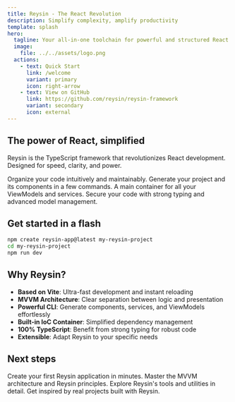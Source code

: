 ```yaml
---
title: Reysin - The React Revolution
description: Simplify complexity, amplify productivity
template: splash
hero:
  tagline: Your all-in-one toolchain for powerful and structured React projects
  image:
    file: ../../assets/logo.png
  actions:
    - text: Quick Start
      link: /welcome
      variant: primary
      icon: right-arrow
    - text: View on GitHub
      link: https://github.com/reysin/reysin-framework
      variant: secondary
      icon: external
---
```



## The power of React, simplified

Reysin is the TypeScript framework that revolutionizes React development. Designed for speed, clarity, and power.

<CardGrid stagger>
  <Card title="Built-in MVVM structure" icon="layout">
    Organize your code intuitively and maintainably.
  </Card>
  <Card title="Intelligent CLI" icon="terminal">
    Generate your project and its components in a few commands.
  </Card>
  <Card title="Simplified state management" icon="random">
    A main container for all your ViewModels and services.
  </Card>
  <Card title="Native TypeScript" icon="approve-check">
    Secure your code with strong typing and advanced model management.
  </Card>
</CardGrid>

## Get started in a flash

```bash
npm create reysin-app@latest my-reysin-project
cd my-reysin-project
npm run dev
```

## Why Reysin?

- **Based on Vite**: Ultra-fast development and instant reloading
- **MVVM Architecture**: Clear separation between logic and presentation
- **Powerful CLI**: Generate components, services, and ViewModels effortlessly
- **Built-in IoC Container**: Simplified dependency management
- **100% TypeScript**: Benefit from strong typing for robust code
- **Extensible**: Adapt Reysin to your specific needs

## Next steps

<CardGrid stagger>
  <Card title="Getting Started Guide" icon="rocket">
    Create your first Reysin application in minutes.
  </Card>
  <Card title="Core Concepts" icon="open-book">
    Master the MVVM architecture and Reysin principles.
  </Card>
  <Card title="API Reference" icon="document">
    Explore Reysin's tools and utilities in detail.
  </Card>
  <Card title="Real-world Examples" icon="puzzle">
    Get inspired by real projects built with Reysin.
  </Card>
</CardGrid>